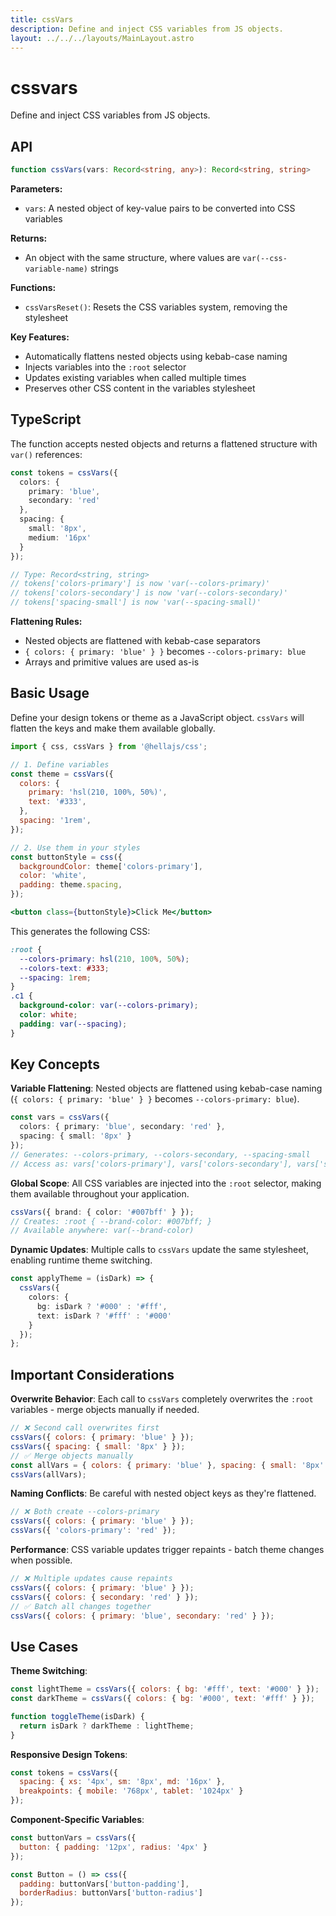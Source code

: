 ```yaml
---
title: cssVars
description: Define and inject CSS variables from JS objects.
layout: ../../../layouts/MainLayout.astro
---
```


# cssvars

Define and inject CSS variables from JS objects.

## API

```typescript
function cssVars(vars: Record<string, any>): Record<string, string>
```

**Parameters:**
- `vars`: A nested object of key-value pairs to be converted into CSS variables

**Returns:**
- An object with the same structure, where values are `var(--css-variable-name)` strings

**Functions:**
- `cssVarsReset()`: Resets the CSS variables system, removing the stylesheet

**Key Features:**
- Automatically flattens nested objects using kebab-case naming
- Injects variables into the `:root` selector
- Updates existing variables when called multiple times
- Preserves other CSS content in the variables stylesheet

## TypeScript

The function accepts nested objects and returns a flattened structure with `var()` references:

```typescript
const tokens = cssVars({
  colors: { 
    primary: 'blue',
    secondary: 'red' 
  },
  spacing: {
    small: '8px',
    medium: '16px'
  }
});

// Type: Record<string, string>
// tokens['colors-primary'] is now 'var(--colors-primary)'
// tokens['colors-secondary'] is now 'var(--colors-secondary)'
// tokens['spacing-small'] is now 'var(--spacing-small)'
```

**Flattening Rules:**
- Nested objects are flattened with kebab-case separators
- `{ colors: { primary: 'blue' } }` becomes `--colors-primary: blue`
- Arrays and primitive values are used as-is

## Basic Usage

Define your design tokens or theme as a JavaScript object. `cssVars` will flatten the keys and make them available globally.

```jsx
import { css, cssVars } from '@hellajs/css';

// 1. Define variables
const theme = cssVars({
  colors: {
    primary: 'hsl(210, 100%, 50%)',
    text: '#333',
  },
  spacing: '1rem',
});

// 2. Use them in your styles
const buttonStyle = css({
  backgroundColor: theme['colors-primary'],
  color: 'white',
  padding: theme.spacing,
});

<button class={buttonStyle}>Click Me</button>
```

This generates the following CSS:
```css
:root {
  --colors-primary: hsl(210, 100%, 50%);
  --colors-text: #333;
  --spacing: 1rem;
}
.c1 {
  background-color: var(--colors-primary);
  color: white;
  padding: var(--spacing);
}
```

## Key Concepts

**Variable Flattening**: Nested objects are flattened using kebab-case naming (`{ colors: { primary: 'blue' } }` becomes `--colors-primary: blue`).

```typescript
const vars = cssVars({
  colors: { primary: 'blue', secondary: 'red' },
  spacing: { small: '8px' }
});
// Generates: --colors-primary, --colors-secondary, --spacing-small
// Access as: vars['colors-primary'], vars['colors-secondary'], vars['spacing-small']
```

**Global Scope**: All CSS variables are injected into the `:root` selector, making them available throughout your application.

```typescript
cssVars({ brand: { color: '#007bff' } });
// Creates: :root { --brand-color: #007bff; }
// Available anywhere: var(--brand-color)
```

**Dynamic Updates**: Multiple calls to `cssVars` update the same stylesheet, enabling runtime theme switching.

```typescript
const applyTheme = (isDark) => {
  cssVars({
    colors: {
      bg: isDark ? '#000' : '#fff',
      text: isDark ? '#fff' : '#000'
    }
  });
};
```

## Important Considerations

**Overwrite Behavior**: Each call to `cssVars` completely overwrites the `:root` variables - merge objects manually if needed.

```jsx
// ❌ Second call overwrites first
cssVars({ colors: { primary: 'blue' } });
cssVars({ spacing: { small: '8px' } });
// ✅ Merge objects manually
const allVars = { colors: { primary: 'blue' }, spacing: { small: '8px' } };
cssVars(allVars);
```

**Naming Conflicts**: Be careful with nested object keys as they're flattened.

```jsx
// ❌ Both create --colors-primary
cssVars({ colors: { primary: 'blue' } });
cssVars({ 'colors-primary': 'red' });
```

**Performance**: CSS variable updates trigger repaints - batch theme changes when possible.

```jsx
// ❌ Multiple updates cause repaints
cssVars({ colors: { primary: 'blue' } });
cssVars({ colors: { secondary: 'red' } });
// ✅ Batch all changes together
cssVars({ colors: { primary: 'blue', secondary: 'red' } });
```

## Use Cases

**Theme Switching**:
```jsx
const lightTheme = cssVars({ colors: { bg: '#fff', text: '#000' } });
const darkTheme = cssVars({ colors: { bg: '#000', text: '#fff' } });

function toggleTheme(isDark) {
  return isDark ? darkTheme : lightTheme;
}
```

**Responsive Design Tokens**:
```jsx
const tokens = cssVars({
  spacing: { xs: '4px', sm: '8px', md: '16px' },
  breakpoints: { mobile: '768px', tablet: '1024px' }
});
```

**Component-Specific Variables**:
```jsx
const buttonVars = cssVars({
  button: { padding: '12px', radius: '4px' }
});

const Button = () => css({
  padding: buttonVars['button-padding'],
  borderRadius: buttonVars['button-radius']
});
```
